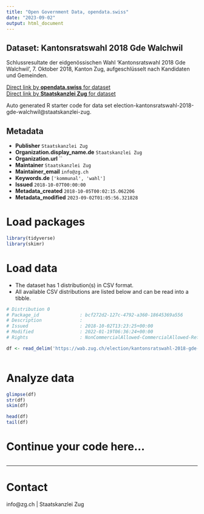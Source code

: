 ```yaml
---
title: "Open Government Data, opendata.swiss"
date: "2023-09-02"
output: html_document
---
```


## Dataset: Kantonsratswahl 2018 Gde Walchwil

Schlussresultate der eidgenössischen Wahl 'Kantonsratswahl 2018 Gde Walchwil', 7. Oktober 2018, Kanton Zug, aufgeschlüsselt nach Kandidaten und Gemeinden.

[Direct link by **opendata.swiss** for dataset](https://opendata.swiss/de/dataset/kantonsratswahl-2018-gde-walchwil)<br>
[Direct link by **Staatskanzlei Zug** for dataset](https://wab.zug.ch/election/kantonsratswahl-2018-gde-walchwil/data)

Auto generated R starter code for data set election-kantonsratswahl-2018-gde-walchwil@staatskanzlei-zug.

## Metadata

- **Publisher** `Staatskanzlei Zug`
- **Organization.display_name.de** `Staatskanzlei Zug`
- **Organization.url** ``
- **Maintainer** `Staatskanzlei Zug`
- **Maintainer_email** `info@zg.ch`
- **Keywords.de** `['kommunal', 'wahl']`
- **Issued** `2018-10-07T00:00:00`
- **Metadata_created** `2018-10-05T00:02:15.062206`
- **Metadata_modified** `2023-09-02T01:05:56.321828`


# Load packages

```r

library(tidyverse)
library(skimr)

```

# Load data

-   The dataset has 1 distribution(s) in CSV format.
-   All available CSV distributions are listed below and can be read into a tibble.

```r

# Distribution 0
# Package_id               : bcf272d2-127c-4792-a360-18645369a556
# Description              : 
# Issued                   : 2018-10-02T13:23:25+00:00
# Modified                 : 2022-01-19T06:36:24+00:00
# Rights                   : NonCommercialAllowed-CommercialAllowed-ReferenceRequired

df <- read_delim('https://wab.zug.ch/election/kantonsratswahl-2018-gde-walchwil/data-csv')



```

# Analyze data

```r

glimpse(df)
str(df)
skim(df)

head(df)
tail(df)

```

# Continue your code here...

```r

```

------------------------------------------------------------------------

# Contact

info@zg.ch | Staatskanzlei Zug
